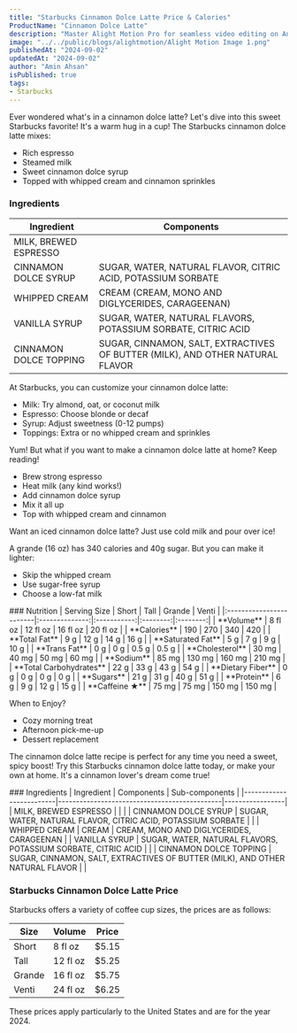 ```yaml
---
title: "Starbucks Cinnamon Dolce Latte Price & Calories"
ProductName: "Cinnamon Dolce Latte" 
description: "Master Alight Motion Pro for seamless video editing on Android, iOS, and Tablets with our ultimate guide, unlocking advanced features and elevating your skills in 2024!"
image: "../../public/blogs/alightmotion/Alight Motion Image 1.png"
publishedAt: "2024-09-02"
updatedAt: "2024-09-02"
author: "Amin Ahsan"
isPublished: true
tags:
- Starbucks
---
```


Ever wondered what's in a cinnamon dolce latte? Let's dive into this sweet Starbucks favorite!
It's a warm hug in a cup! The Starbucks cinnamon dolce latte mixes:
- Rich espresso
- Steamed milk
- Sweet cinnamon dolce syrup
- Topped with whipped cream and cinnamon sprinkles

### Ingredients
| Ingredient              | Components                                   |
|-------------------------|----------------------------------------------|
| MILK, BREWED ESPRESSO   |                                              |
| CINNAMON DOLCE SYRUP    | SUGAR, WATER, NATURAL FLAVOR, CITRIC ACID, POTASSIUM SORBATE |
| WHIPPED CREAM            | CREAM (CREAM, MONO AND DIGLYCERIDES, CARAGEENAN) |
| VANILLA SYRUP           | SUGAR, WATER, NATURAL FLAVORS, POTASSIUM SORBATE, CITRIC ACID |
| CINNAMON DOLCE TOPPING  | SUGAR, CINNAMON, SALT, EXTRACTIVES OF BUTTER (MILK), AND OTHER NATURAL FLAVOR |

At Starbucks, you can customize your cinnamon dolce latte:
- Milk: Try almond, oat, or coconut milk
- Espresso: Choose blonde or decaf
- Syrup: Adjust sweetness (0-12 pumps)
- Toppings: Extra or no whipped cream and sprinkles

Yum! But what if you want to make a cinnamon dolce latte at home? Keep reading!
- Brew strong espresso
- Heat milk (any kind works!)
- Add cinnamon dolce syrup
- Mix it all up
- Top with whipped cream and cinnamon

Want an iced cinnamon dolce latte? Just use cold milk and pour over ice!

A grande (16 oz) has 340 calories and 40g sugar. But you can make it lighter:
- Skip the whipped cream
- Use sugar-free syrup
- Choose a low-fat milk

<div className="table-container">
### Nutrition
| Serving Size            | Short          | Tall        | Grande   | Venti    |
|:------------------------|:--------------:|:-----------:|:--------:|:--------:|
| **Volume**              | 8 fl oz        | 12 fl oz    | 16 fl oz | 20 fl oz |
| **Calories**            | 190            | 270         | 340      | 420      |
| **Total Fat**           | 9 g            | 12 g        | 14 g     | 16 g     |
| **Saturated Fat**       | 5 g            | 7 g         | 9 g      | 10 g     |
| **Trans Fat**           | 0 g            | 0 g         | 0.5 g    | 0.5 g    |
| **Cholesterol**         | 30 mg          | 40 mg       | 50 mg    | 60 mg    |
| **Sodium**              | 85 mg          | 130 mg      | 160 mg   | 210 mg   |
| **Total Carbohydrates** | 22 g           | 33 g        | 43 g     | 54 g     |
| **Dietary Fiber**       | 0 g            | 0 g         | 0 g      | 0 g      |
| **Sugars**              | 21 g           | 31 g        | 40 g     | 51 g     |
| **Protein**             | 6 g            | 9 g         | 12 g     | 15 g     |
| **Caffeine ★**          | 75 mg          | 75 mg       | 150 mg   | 150 mg   |
</div>

When to Enjoy?
- Cozy morning treat
- Afternoon pick-me-up
- Dessert replacement

The cinnamon dolce latte recipe is perfect for any time you need a sweet, spicy boost!
Try this Starbucks cinnamon dolce latte today, or make your own at home. It's a cinnamon lover's dream come true!
<div className="table-container">
### Ingredients
| Ingredient              | Components                                   | Sub-components  |
|-------------------------|----------------------------------------------|-----------------|
| MILK, BREWED ESPRESSO   |                                              |                 |
| CINNAMON DOLCE SYRUP    | SUGAR, WATER, NATURAL FLAVOR, CITRIC ACID, POTASSIUM SORBATE |                 |
| WHIPPED CREAM           | CREAM                                        | CREAM, MONO AND DIGLYCERIDES, CARAGEENAN |
| VANILLA SYRUP           | SUGAR, WATER, NATURAL FLAVORS, POTASSIUM SORBATE, CITRIC ACID |                 |
| CINNAMON DOLCE TOPPING  | SUGAR, CINNAMON, SALT, EXTRACTIVES OF BUTTER (MILK), AND OTHER NATURAL FLAVOR |                 |
</div>

<style jsx>{`
  @media (min-width: 768px) {
    .responsive-grid {
      display: grid;
      grid-template-columns: 1fr 1fr;
    }
  }
`}</style>

<div
  style={{
    backgroundColor: "#cee3de",
    borderLeft: "3px solid #0c7556",
    padding: "20px",
    paddingTop: "13px",
    display: "grid",
    height: "fit-content",
  }}
  className="responsive-grid"
>
  <div>
    <h3>Starbucks Cinnamon Dolce Latte Price</h3>
    <p>
      Starbucks offers a variety of coffee cup sizes, the prices are as follows:
    </p>
    <table
      style={{
        backgroundColor: "white",
        width: "100%",
        padding: "20px",
        borderCollapse: "collapse",
        borderRadius: "13px",
      }}
    >
      <thead>
        <tr>
          <th style={{ padding: "8px 24px", textAlign: "left" }}>Size</th>
          <th style={{ padding: "8px 24px", textAlign: "left" }}>Volume</th>
          <th style={{ padding: "8px 24px", textAlign: "left" }}>Price</th>
        </tr>
      </thead>
      <tbody>
        <tr>
          <td style={{ padding: "8px 24px", textAlign: "left" }}>Short</td>
          <td style={{ padding: "8px 24px", textAlign: "left" }}>8 fl oz</td>
          <td style={{ padding: "8px 24px", textAlign: "left" }}>$5.15</td>
        </tr>
        <tr>
          <td style={{ padding: "8px 24px", textAlign: "left" }}>Tall</td>
          <td style={{ padding: "8px 24px", textAlign: "left" }}>12 fl oz</td>
          <td style={{ padding: "8px 24px", textAlign: "left" }}>$5.25</td>
        </tr>
        <tr>
          <td style={{ padding: "8px 24px", textAlign: "left" }}>Grande</td>
          <td style={{ padding: "8px 24px", textAlign: "left" }}>16 fl oz</td>
          <td style={{ padding: "8px 24px", textAlign: "left" }}>$5.75</td>
        </tr>
        <tr>
          <td style={{ padding: "8px 24px", textAlign: "left" }}>Venti</td>
          <td style={{ padding: "8px 24px", textAlign: "left" }}>24 fl oz</td>
          <td style={{ padding: "8px 24px", textAlign: "left" }}>$6.25</td>
        </tr>
      </tbody>
    </table>
    <p>
      These prices apply particularly to the United States and are for the year
      2024.
    </p>
  </div>
  <div></div>
</div>
